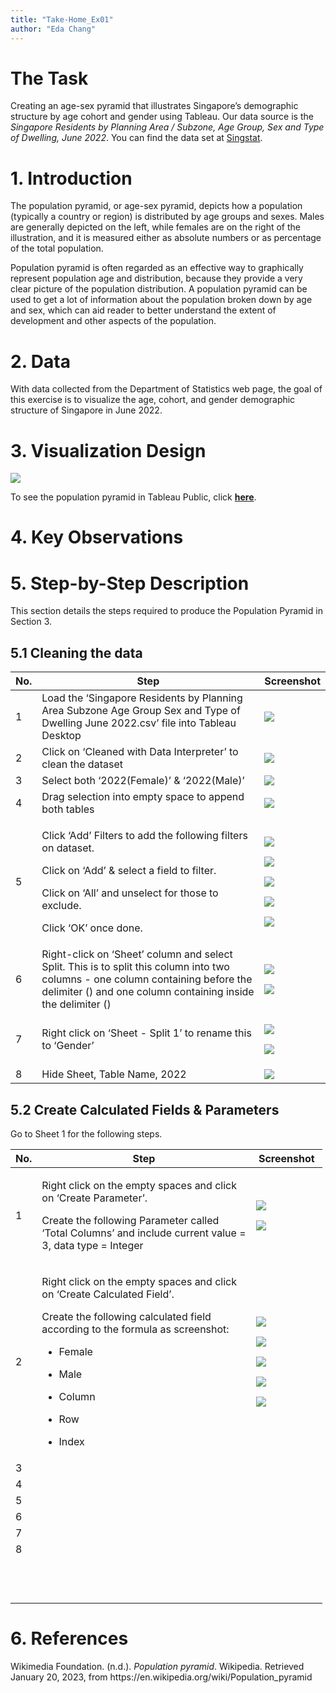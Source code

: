 ```yaml
---
title: "Take-Home_Ex01"
author: "Eda Chang"
---
```


# The Task

Creating an age-sex pyramid that illustrates Singapore's demographic structure by age cohort and gender using Tableau. Our data source is the *Singapore Residents by Planning Area / Subzone, Age Group, Sex and Type of Dwelling, June 2022*. You can find the data set at [Singstat](https://www.singstat.gov.sg/find-data/search-by-theme/population/geographic-distribution/latest-data "Population Trends").

# 1. Introduction

The population pyramid, or age-sex pyramid, depicts how a population (typically a country or region) is distributed by age groups and sexes. Males are generally depicted on the left, while females are on the right of the illustration, and it is measured either as absolute numbers or as percentage of the total population.

Population pyramid is often regarded as an effective way to graphically represent population age and distribution, because they provide a very clear picture of the population distribution. A population pyramid can be used to get a lot of information about the population broken down by age and sex, which can aid reader to better understand the extent of development and other aspects of the population.

# 2. Data

With data collected from the Department of Statistics web page, the goal of this exercise is to visualize the age, cohort, and gender demographic structure of Singapore in June 2022.

# 3. Visualization Design

![](images/image-1324773368.png)

To see the population pyramid in Tableau Public, click [**here**]{.underline}.

# 4. Key Observations

# 5. Step-by-Step Description

This section details the steps required to produce the Population Pyramid in Section 3.

## 5.1 Cleaning the data

+-----+-------------------------------------------------------------------------------------------------------------------------------------------------------------------------------------------------+----------------------------------+
| No. | Step                                                                                                                                                                                            | Screenshot                       |
+=====+=================================================================================================================================================================================================+==================================+
| 1   | Load the 'Singapore Residents by Planning Area Subzone Age Group Sex and Type of Dwelling June 2022.csv' file into Tableau Desktop                                                              | ![](images/image-357682613.png)  |
+-----+-------------------------------------------------------------------------------------------------------------------------------------------------------------------------------------------------+----------------------------------+
| 2   | Click on 'Cleaned with Data Interpreter' to clean the dataset                                                                                                                                   | ![](images/image-102312379.png)  |
+-----+-------------------------------------------------------------------------------------------------------------------------------------------------------------------------------------------------+----------------------------------+
| 3   | Select both '2022(Female)' & '2022(Male)'                                                                                                                                                       | ![](images/image-1419471246.png) |
+-----+-------------------------------------------------------------------------------------------------------------------------------------------------------------------------------------------------+----------------------------------+
| 4   | Drag selection into empty space to append both tables                                                                                                                                           | ![](images/image-1627643494.png) |
+-----+-------------------------------------------------------------------------------------------------------------------------------------------------------------------------------------------------+----------------------------------+
| 5   | Click 'Add' Filters to add the following filters on dataset.                                                                                                                                    | ![](images/image-1249045247.png) |
|     |                                                                                                                                                                                                 |                                  |
|     | Click on 'Add' & select a field to filter.                                                                                                                                                      | ![](images/image-617553951.png)  |
|     |                                                                                                                                                                                                 |                                  |
|     | Click on 'All' and unselect for those to exclude.                                                                                                                                               | ![](images/image-791384706.png)  |
|     |                                                                                                                                                                                                 |                                  |
|     | Click 'OK' once done.                                                                                                                                                                           | ![](images/image-636531291.png)  |
|     |                                                                                                                                                                                                 |                                  |
|     |                                                                                                                                                                                                 | ![](images/image-158889735.png)  |
+-----+-------------------------------------------------------------------------------------------------------------------------------------------------------------------------------------------------+----------------------------------+
| 6   | Right-click on 'Sheet' column and select Split. This is to split this column into two columns - one column containing before the delimiter () and one column containing inside the delimiter () | ![](images/image-1003826478.png) |
|     |                                                                                                                                                                                                 |                                  |
|     |                                                                                                                                                                                                 | ![](images/image-704665137.png)  |
+-----+-------------------------------------------------------------------------------------------------------------------------------------------------------------------------------------------------+----------------------------------+
| 7   | Right click on 'Sheet - Split 1' to rename this to 'Gender'                                                                                                                                     | ![](images/image-1336143292.png) |
|     |                                                                                                                                                                                                 |                                  |
|     |                                                                                                                                                                                                 | ![](images/image-1797975068.png) |
+-----+-------------------------------------------------------------------------------------------------------------------------------------------------------------------------------------------------+----------------------------------+
| 8   | Hide Sheet, Table Name, 2022                                                                                                                                                                    | ![](images/image-1708026497.png) |
+-----+-------------------------------------------------------------------------------------------------------------------------------------------------------------------------------------------------+----------------------------------+

## 5.2 Create Calculated Fields & Parameters

Go to Sheet 1 for the following steps.

+-----+----------------------------------------------------------------------------------------------------------+----------------------------------+
| No. | Step                                                                                                     | Screenshot                       |
+=====+==========================================================================================================+==================================+
| 1   | Right click on the empty spaces and click on 'Create Parameter'.                                         | ![](images/image-1588407711.png) |
|     |                                                                                                          |                                  |
|     | Create the following Parameter called 'Total Columns' and include current value = 3, data type = Integer | ![](images/image-882174751.png)  |
+-----+----------------------------------------------------------------------------------------------------------+----------------------------------+
| 2   | Right click on the empty spaces and click on 'Create Calculated Field'.                                  | ![](images/image-1063901354.png) |
|     |                                                                                                          |                                  |
|     | Create the following calculated field according to the formula as screenshot:                            | ![](images/image-1835402956.png) |
|     |                                                                                                          |                                  |
|     | -   Female                                                                                               | ![](images/image-593212130.png)  |
|     |                                                                                                          |                                  |
|     | -   Male                                                                                                 | ![](images/image-1152835092.png) |
|     |                                                                                                          |                                  |
|     | -   Column                                                                                               | ![](images/image-1403136103.png) |
|     |                                                                                                          |                                  |
|     | -   Row                                                                                                  |                                  |
|     |                                                                                                          |                                  |
|     | -   Index                                                                                                |                                  |
+-----+----------------------------------------------------------------------------------------------------------+----------------------------------+
| 3   |                                                                                                          |                                  |
+-----+----------------------------------------------------------------------------------------------------------+----------------------------------+
| 4   |                                                                                                          |                                  |
+-----+----------------------------------------------------------------------------------------------------------+----------------------------------+
| 5   |                                                                                                          |                                  |
+-----+----------------------------------------------------------------------------------------------------------+----------------------------------+
| 6   |                                                                                                          |                                  |
+-----+----------------------------------------------------------------------------------------------------------+----------------------------------+
| 7   |                                                                                                          |                                  |
+-----+----------------------------------------------------------------------------------------------------------+----------------------------------+
| 8   |                                                                                                          |                                  |
+-----+----------------------------------------------------------------------------------------------------------+----------------------------------+
|     |                                                                                                          |                                  |
+-----+----------------------------------------------------------------------------------------------------------+----------------------------------+
|     |                                                                                                          |                                  |
+-----+----------------------------------------------------------------------------------------------------------+----------------------------------+
|     |                                                                                                          |                                  |
+-----+----------------------------------------------------------------------------------------------------------+----------------------------------+
|     |                                                                                                          |                                  |
+-----+----------------------------------------------------------------------------------------------------------+----------------------------------+
|     |                                                                                                          |                                  |
+-----+----------------------------------------------------------------------------------------------------------+----------------------------------+
|     |                                                                                                          |                                  |
+-----+----------------------------------------------------------------------------------------------------------+----------------------------------+
|     |                                                                                                          |                                  |
+-----+----------------------------------------------------------------------------------------------------------+----------------------------------+
|     |                                                                                                          |                                  |
+-----+----------------------------------------------------------------------------------------------------------+----------------------------------+
|     |                                                                                                          |                                  |
+-----+----------------------------------------------------------------------------------------------------------+----------------------------------+
|     |                                                                                                          |                                  |
+-----+----------------------------------------------------------------------------------------------------------+----------------------------------+
|     |                                                                                                          |                                  |
+-----+----------------------------------------------------------------------------------------------------------+----------------------------------+
|     |                                                                                                          |                                  |
+-----+----------------------------------------------------------------------------------------------------------+----------------------------------+

# 6. References

Wikimedia Foundation. (n.d.). *Population pyramid*. Wikipedia. Retrieved January 20, 2023, from https://en.wikipedia.org/wiki/Population_pyramid
